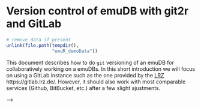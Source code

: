 # Version control of emuDB with git2r and GitLab

```r
# remove data if present
unlink(file.path(tempdir(), 
                 "emuR_demoData"))
```

This document describes how to do `git` versioning of an emuDB for collaboratively working on a emuDBs. In this short introduction we will focus on using a GitLab instance such as the one provided by the [LRZ](https://www.lrz.de/) https://gitlab.lrz.de/. However, it should also work with most comparable services (Github, BitBucket, etc.) after a few slight ajustments.

<!-- The first thing we need to do is install and load the git2r package: -->

<!-- ```{r, eval=FALSE} -->
<!-- install.packages("git2r") -->
<!-- library("git2r") -->
<!-- ``` -->
<!-- <!-- load lib --> -->
<!-- ```{r, echo=FALSE} -->
<!-- library("git2r") -->
<!-- ``` -->

<!-- And create and load an example emuDB: -->

<!-- ```{r, message=F} -->
<!-- library(emuR) -->
<!-- create_emuRdemoData() -->
<!-- db = load_emuDB(file.path(tempdir(),  -->
<!--                           "emuR_demoData",  -->
<!--                           "ae_emuDB"), -->
<!--                 verbose = F) -->
<!-- ``` -->

<!-- As the emuDB is not yet under git version control we will proceed by initializing a new git repository in the emuDB directory: -->

<!-- ```{r} -->
<!-- repo = git2r::init(db$basePath) -->
<!-- repo -->
<!-- ``` -->
<!-- As can be seen by the above output, the repository currently doesn't have anything commited to it. Before we commit anything to the repo, let us first tell git to ignore the emuDBcache file, as we don't want put this under version control: -->

<!-- ```{r} -->
<!-- gitignorePath = file.path(db$basePath,  -->
<!--                           ".gitignore") -->

<!-- readr::write_lines(c("*_emuDBcache.sqlite"),  -->
<!--                    gitignorePath) -->
<!-- ``` -->

<!-- Now we can add everything to the repository and create our initial commit: -->

<!-- ```{r} -->
<!-- git2r::add(repo, "*") -->

<!-- git2r::commit(repo,  -->
<!--               message = "init commit") -->
<!-- ``` -->

<!-- The above two commands should be repeated (incl. a new commit message that reflects the current changes made) whenever a new emuDB state should be saved/added to the git repo. -->

<!-- ## Using GitLab to host the emuDB -->

<!-- The above examples only work on a local git repo that is located inside of the emuDB directory (contained in a hidden directy called `.git`). Although this is already very benefitial, as we have versioning enabled for our emuDB and can also go back to previous versions, it doesn't utilize one of git's greatest features. Git is able to sync repository states between multiple machines. Here, we will use GitLab to host the emuDB.  -->

<!-- The first thing we will need to do is create a "Personal Access Token" in GitLab so git2r can authenticate you. After logging into your GitLab account navigate to `User Settings -> Access Tokens` and create a new Access Token called `git2r` (choose different name if you wish) with `Scopes` set to `api` for full read/write access: -->


<!-- ```{r fig.align="center", echo=FALSE, out.width = "75%"} -->
<!-- knitr::include_graphics("pics/GitLab-AccesToken1.png") -->
<!-- ``` -->

<!-- After you press `Create personal access token` the newly access token will be displayed: -->

<!-- ```{r fig.align="center", echo=FALSE, out.width = "75%"} -->
<!-- knitr::include_graphics("pics/GitLab-AccesToken2.png") -->
<!-- ``` -->

<!-- Copy the token and create an environment variable called `GITLAB_PAT` that git2r can use to authenticate you: -->

<!-- ```{r} -->
<!-- Sys.setenv(GITLAB_PAT = "8NY9niB75s7XFUy73dwR") # replace with own token -->
<!-- ``` -->

<!-- **SECURITY WARNING: The access key gives users full access to all your GitLab projects! Hence, it should be treated like your password! Do not share or loose! If you accidentally share or loose your key, revoke the token immediately and create a new one!** -->

<!-- Next you need to create a new project in GitLab under `Projects -> New project` -->

<!-- ```{r fig.align="center", echo=FALSE, out.width = "75%"} -->
<!-- knitr::include_graphics("pics/GitLab-newProject1.png") -->
<!-- ``` -->

<!-- that has the same name as the emuDB: -->

<!-- ```{r fig.align="center", echo=FALSE, out.width = "75%"} -->
<!-- knitr::include_graphics("pics/GitLab-newProject2.png") -->
<!-- ``` -->

<!-- The URL of the GitLab should now be something like: `https://gitlab.lrz.de/raphywink/ae_emudb.git`. Next, we will add the newly created remote repo to the configuration of the local repo and push the local changes to the remote: -->

<!-- ```{r} -->
<!-- git2r::remote_add(repo = repo,  -->
<!--                   name = "origin", -->
<!--                   url = "https://gitlab.lrz.de/raphywink/ae_emudb.git") -->

<!-- git2r::push(repo,  -->
<!--             name = "origin", -->
<!--             refspec = "refs/heads/master", -->
<!--             set_upstream = TRUE, -->
<!--             credentials = git2r::cred_token(token = "GITLAB_PAT") -->
<!--             ) -->
<!-- ``` -->

<!-- Now that everything is set up, you can simple add and commit changes and push to the remote when you  -->

<!-- ## Colaborating with others -->

<!-- If you wish other to access and/or colaborate on the database you simply have to add them as "Project members" in GitLab. Under `Project -> Settings -> Members` select your colaborator and choose "Maintainer" (read and write access) as their role permission: -->

<!-- ```{r fig.align="center", echo=FALSE, out.width = "75%"} -->
<!-- knitr::include_graphics("pics/GitLab-addMember.png") -->
<!-- ``` -->

<!-- Once this is set, the collaborator is able to clone the repository using their own access token: -->

<!-- ```{r} -->
<!-- #git2r::clone(url = "https://gitlab.lrz.de/raphywink/ae_emudb.git", -->
<!-- #            local_path = "/Users/raphaelwinkelmann/Desktop/ae_emuDB", -->
<!-- #            credentials = git2r::cred_token(token = "GITLAB_PAT")) # this has to be set to their own token -->
<!-- ``` -->

<!-- ## Checking for and sharing changes -->

<!-- TODO: write about  -->

<!-- ## TODO -->

<!-- - try to get git-lsf to work with git2r -->
<!-- - add `git2r::config(repo, user.name="Alice", user.email="alice@example.org")` ??? Probably a good idea... -->
